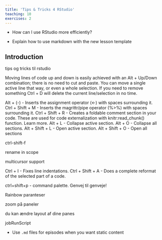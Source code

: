 ```yaml
---
title: 'Tips & Tricks 4 RStudio'
teaching: 10
exercises: 2
---
```


:::::::::::::::::::::::::::::::::::::: questions 

- How can I use RStudio more efficiently?

::::::::::::::::::::::::::::::::::::::::::::::::

::::::::::::::::::::::::::::::::::::: objectives

- Explain how to use markdown with the new lesson template

::::::::::::::::::::::::::::::::::::::::::::::::

## Introduction

tips og tricks til rstudio

Moving lines of code up and down is easily achieved with an Alt + Up/Down combination; there is no need to cut and paste. You can move a single active line that way, or even a whole selection. If you need to remove something Ctrl + D will delete the current line/selection in no time.

Alt + (-) - Inserts the assignment operator (<-) with spaces surrounding it.
Ctrl + Shift + M - Inserts the magrittr/pipe operator (%>%) with spaces surrounding it.
Ctrl + Shift + R - Creates a foldable comment section in your code. These are used for code externalization with knitr:read_chunk() function. Learn more.
Alt + L - Collapse active section.
Alt + O - Collapse all sections.
Alt + Shift + L - Open active section.
Alt + Shift + O - Open all sections

ctrl-shift-f

rename in scope

multicursor support


Ctrl + I - Fixes line indentations.
Ctrl + Shift + A - Does a complete reformat of the selected part of a code.

ctrl+shift+p - command palette. Genvej til genveje!

Rainbow paranteser

zoom på paneler

du kan ændre layout af dine panes

jobRunScript

::::::::::::::::::::::::::::::::::::: keypoints 

- Use `.md` files for episodes when you want static content


::::::::::::::::::::::::::::::::::::::::::::::::

